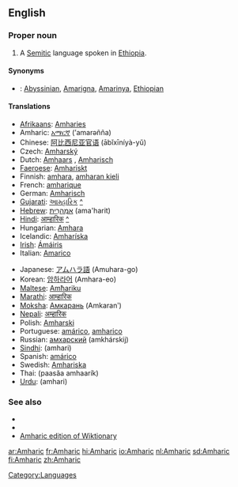 ==English==
{{wikipedia}}
===Proper noun===
{{en-proper noun}}

# A [[Semitic]] language spoken in [[Ethiopia]].

====Synonyms====
*{{italbrac|language}}: [[Abyssinian]], [[Amarigna]], [[Amarinya]], [[Ethiopian]]

====Translations====
{{top}}
*[[Afrikaans]]: [[Amharies]]
*Amharic: [[አማርኛ]] (’amarəñña)
*Chinese: [[阿比西尼亚官语]] (ābǐxīníyà-yǔ)
*Czech: [[Amharský]]
*Dutch: [[Amhaars]] {{n}}, [[Amharisch]] {{n}}
*[[Faeroese]]: [[Amhariskt]]
*Finnish: [[amhara]], [[amharan kieli]]
*French: [[amharique]] {{m}}
*German: [[Amharisch]]
*[[Gujarati]]: [[આમ્હારિક]] [[:gu:આમ્હારિક|^]]
*[[Hebrew]]: [[אמהרית|אַמְהָרִית]] (ama'harit)
*[[Hindi]]: [[आम्हारिक]] [[:hi:आम्हारिक|^]]
*Hungarian: [[Amhara]]
*Icelandic: [[Amharíska]]
*[[Irish]]: [[Ámáiris]]
*Italian: [[Amarico]]
{{mid}}
*Japanese: [[アムハラ語]] (Amuhara-go)
*Korean: [[암하라어]] (Amhara-eo)
*[[Maltese]]: [[Amħariku]]
*[[Marathi]]: [[आम्हारिक]]
*[[Moksha]]: [[Амкарань]] (Amkaranʹ)
*[[Nepali]]: [[अम्हारिक]]
*Polish: [[Amharski]]
*Portuguese: [[amárico]], [[amharico]]
*Russian: [[амхарский]] (amkhárskij)
*[[Sindhi]]: {{SDchar|[[اَمهارِي]]}} (amhari)
*Spanish: [[amárico]]
*Swedish: [[Amhariska]]
*Thai: {{THchar|[[ภาษาอัมฮาริค]]}} (paasăa amhaarík)
*[[Urdu]]: {{FAchar|[[امہاري]]}} (amhari)
{{bottom}}

===See also===
{{interwiktionary|code=am}}

*{{langcat}}
*{{pedialite|Amharic language}}
*[[:am:|Amharic edition of Wiktionary]]
{{ethnologue|code=amh}}

[[Category:Languages]]

[[ar:Amharic]]
[[fr:Amharic]]
[[hi:Amharic]]
[[io:Amharic]]
[[nl:Amharic]]
[[sd:Amharic]]
[[fi:Amharic]]
[[zh:Amharic]]